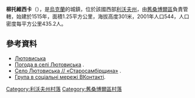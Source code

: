 {{coord|49|35|26|N|23|0|49|E|scale:100000|display=title}}

'''柳托維西卡'''（{{lang-uk|Лютовиська}}），是[[烏克蘭|烏克蘭]]的城鎮，位於該國西部[[利沃夫州|利沃夫州]]，由[[舊桑博爾區|舊桑博爾區]]負責管轄，始建於1515年，面積1.25平方公里，海拔高度301米，2001年人口544，人口密度每平方公里435.2人。

==參考資料==
* [http://w1.c1.rada.gov.ua/pls/z7502/A005?rf7571=21178 Лютовиська]{{dead link|date=2018年1月 |bot=InternetArchiveBot |fix-attempted=yes }}
* [http://weather.in.ua/ua/l'vovskaja/14239 Погода в селі Лютовиська] {{Wayback|url=http://weather.in.ua/ua/l%27vovskaja/14239 |date=20200918150258 }}.
* [http://stsambir.at.ua/index/selo_ljutoviska/0-72 Село Лютовиська // «Старосамбірщина»] {{Wayback|url=http://stsambir.at.ua/index/selo_ljutoviska/0-72 |date=20170827220508 }}.
* [http://vkontakte.ru/lytovusko Група в соціальні мережі ВКонтакті].

[[Category:利沃夫州村落|Category:利沃夫州村落]]
[[Category:舊桑博爾區村落|Category:舊桑博爾區村落]]


{{Lviv-geo-stub}}
